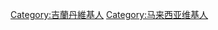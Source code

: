 {{Topicon
|image=Coat of arms of Kelantan.svg
|size=25px
|alt=这位用户是吉兰丹人
|link=分类:吉蘭丹維基人
}}
{{Userbox
  |border-c = black
  |border-s = 1
  |id-c     = white
  |id-s     = 9
  |id-fc    = #ffffff
  |info-s   = 9
  |info-fc  = #000000
  |info-c   = #ffffff
  |id       = [[File:Flag_of_Kelantan.svg|80px]]
  |info     = '''這名用戶是[[吉蘭丹|<span style= color:#FF0000>吉蘭丹</span>]]人。'''
}}

[[Category:吉蘭丹維基人]]
[[Category:马来西亚维基人]]